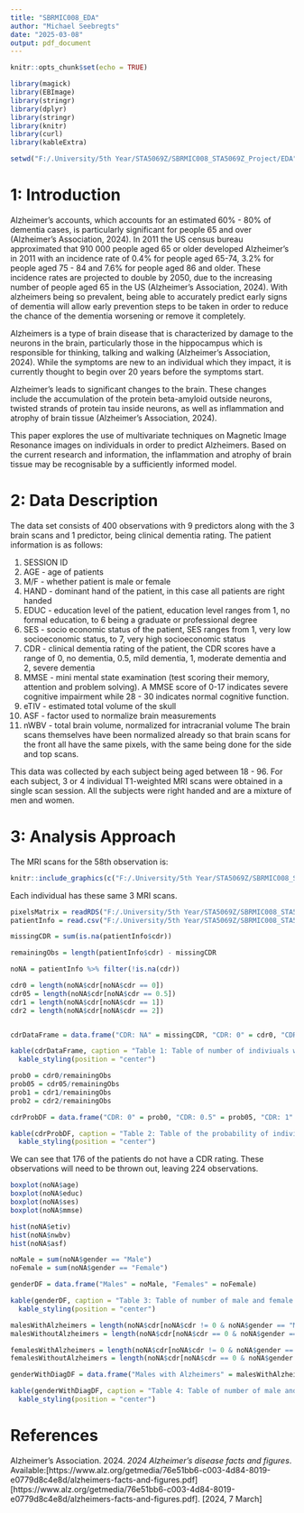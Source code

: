 ```yaml
---
title: "SBRMIC008_EDA"
author: "Michael Seebregts"
date: "2025-03-08"
output: pdf_document
---
```


```r
knitr::opts_chunk$set(echo = TRUE)

library(magick)
library(EBImage)
library(stringr)
library(dplyr)
library(stringr)
library(knitr)
library(curl)
library(kableExtra)

setwd("F:/.University/5th Year/STA5069Z/SBRMIC008_STA5069Z_Project/EDA")

```

# 1: Introduction

Alzheimer's accounts, which accounts for an estimated 60% - 80% of dementia cases, is particularly significant for people 65 and over (Alzheimer's Association, 2024). In 2011 the US census bureau approximated that 910 000 people aged 65 or older developed Alzheimer's in 2011 with an incidence rate of 0.4% for people aged 65-74, 3.2% for people aged 75 - 84 and 7.6% for people aged 86 and older. These incidence rates are projected to double by 2050, due to the increasing number of people aged 65 in the US (Alzheimer's Association, 2024). With alzheimers being so prevalent, being able to accurately predict early signs of dementia will allow early prevention steps to be taken in order to reduce the chance of the dementia worsening or remove it completely.

Alzheimers is a type of brain disease that is characterized by damage to the neurons in the brain,  particularly those in the hippocampus which is responsible for thinking, talking and walking (Alzheimer's Association, 2024). While the symptoms are new to an individual which they impact, it is currently thought to begin over 20 years before the symptoms start. 

Alzheimer's leads to significant changes to the brain. These changes include the accumulation of the protein beta-amyloid outside neurons, twisted strands of protein tau inside neurons, as well as inflammation and atrophy of brain tissue (Alzheimer’s Association, 2024). 

This paper  explores the use of multivariate techniques on Magnetic Image Resonance images on individuals in order to predict Alzheimers. Based on the current research and information, the inflammation and atrophy of brain tissue may be recognisable by a sufficiently informed model. 

# 2: Data Description

The data set consists of 400 observations with 9 predictors along with the 3 brain scans and 1 predictor, being clinical dementia rating. The patient information is as follows: 

1. SESSION ID
2. AGE - age of patients
3. M/F - whether patient is male or female
4. HAND - dominant hand of the patient, in this case all patients are right handed
5. EDUC - education level of the patient, education level ranges from 1, no formal education, to 6 being a graduate or professional degree
6. SES - socio economic status of the patient, SES ranges from 1, very low socioeconomic status, to 7, very high socioeconomic status
7. CDR - clinical dementia rating of the patient, the CDR scores have a range of 0, no dementia, 0.5, mild dementia, 1, moderate dementia and 2, severe dementia 
8. MMSE - mini mental state examination (test scoring their memory, attention and problem solving). A MMSE score of 0-17 indicates severe cognitive impairment while 28 - 30 indicates normal cognitive function. 
9. eTIV - estimated total volume of the skull 
10. ASF - factor used to normalize brain measurements 
11. nWBV - total brain volume, normalized for intracranial volume 
The brain scans themselves have been normalized already so that brain scans for the front all have the same pixels, with the same being done for the side and top scans.

This data was collected by each subject being aged between 18 - 96. For each subject, 3 or 4 individual T1-weighted MRI scans were obtained in a single scan session. All the subjects were right handed and are a mixture of men and women. 

# 3: Analysis Approach

The MRI scans for the 58th observation is: 

```r

knitr::include_graphics(c("F:/.University/5th Year/STA5069Z/SBRMIC008_STA5069Z_Project/Images/OAS1_0058_MR1_mpr_n4_anon_111_t88_gfc_cor_110.jpg", "F:/.University/5th Year/STA5069Z/SBRMIC008_STA5069Z_Project/Images/OAS1_0058_MR1_mpr_n4_anon_111_t88_gfc_sag_95.jpg", "F:/.University/5th Year/STA5069Z/SBRMIC008_STA5069Z_Project/Images/OAS1_0058_MR1_mpr_n4_anon_111_t88_gfc_tra_90.jpg"))
```

Each individual has these same 3 MRI scans. 

```r

pixelsMatrix = readRDS("F:/.University/5th Year/STA5069Z/SBRMIC008_STA5069Z_Project/pixelsMatrix")
patientInfo = read.csv("F:/.University/5th Year/STA5069Z/SBRMIC008_STA5069Z_Project/PatientInfo.csv")

missingCDR = sum(is.na(patientInfo$cdr))

remainingObs = length(patientInfo$cdr) - missingCDR

noNA = patientInfo %>% filter(!is.na(cdr))

cdr0 = length(noNA$cdr[noNA$cdr == 0])
cdr05 = length(noNA$cdr[noNA$cdr == 0.5])
cdr1 = length(noNA$cdr[noNA$cdr == 1])
cdr2 = length(noNA$cdr[noNA$cdr == 2])


cdrDataFrame = data.frame("CDR: NA" = missingCDR, "CDR: 0" = cdr0, "CDR = 0.5" = cdr05, "CDR: 1" = cdr1, "CDR: 2" = cdr2)

kable(cdrDataFrame, caption = "Table 1: Table of number of indiviuals with different levels of CDR")%>%
  kable_styling(position = "center")

prob0 = cdr0/remainingObs
prob05 = cdr05/remainingObs
prob1 = cdr1/remainingObs
prob2 = cdr2/remainingObs

cdrProbDF = data.frame("CDR: 0" = prob0, "CDR: 0.5" = prob05, "CDR: 1" = prob1, "CDR: 2" = prob2)

kable(cdrProbDF, caption = "Table 2: Table of the probability of indiviuals having different levels of CDR")%>%
  kable_styling(position = "center")

```

We can see that 176 of the patients do not have a CDR rating. These observations will need to be thrown out, leaving 224 observations. 

```r

boxplot(noNA$age)
boxplot(noNA$educ)
boxplot(noNA$ses)
boxplot(noNA$mmse)

hist(noNA$etiv)
hist(noNA$nwbv)
hist(noNA$asf)

noMale = sum(noNA$gender == "Male")
noFemale = sum(noNA$gender == "Female")

genderDF = data.frame("Males" = noMale, "Females" = noFemale)

kable(genderDF, caption = "Table 3: Table of number of male and female patients")%>%
  kable_styling(position = "center")

malesWithAlzheimers = length(noNA$cdr[noNA$cdr != 0 & noNA$gender == "Male"])
malesWithoutAlzheimers = length(noNA$cdr[noNA$cdr == 0 & noNA$gender == "Male"])

femalesWithAlzheimers = length(noNA$cdr[noNA$cdr != 0 & noNA$gender == "Female"])
femalesWithoutAlzheimers = length(noNA$cdr[noNA$cdr == 0 & noNA$gender == "Female"])

genderWithDiagDF = data.frame("Males with Alzheimers" = malesWithAlzheimers, "Males without Alzheimers" = malesWithoutAlzheimers, "Females with Alzheimers" = femalesWithAlzheimers, "Females without Alzheimers" = femalesWithoutAlzheimers)

kable(genderWithDiagDF, caption = "Table 4: Table of number of male and female patients with or without alzheimers diagnosis")%>%
  kable_styling(position = "center")

```

# References

Alzheimer's Association. 2024. *2024 Alzheimer’s disease facts and figures*. Available:[https://www.alz.org/getmedia/76e51bb6-c003-4d84-8019-e0779d8c4e8d/alzheimers-facts-and-figures.pdf][https://www.alz.org/getmedia/76e51bb6-c003-4d84-8019-e0779d8c4e8d/alzheimers-facts-and-figures.pdf]. [2024, 7 March]
